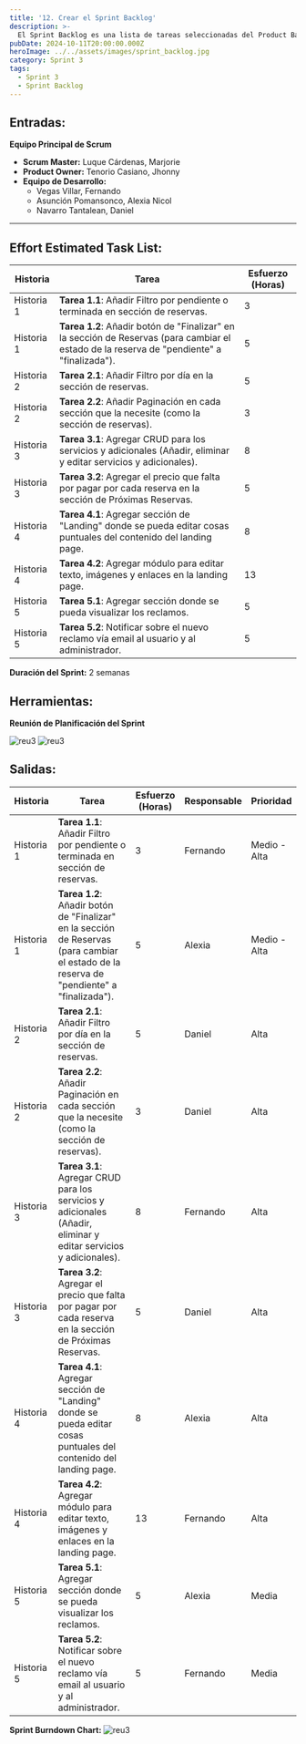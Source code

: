 ```yaml
---
title: '12. Crear el Sprint Backlog'
description: >-
  El Sprint Backlog es una lista de tareas seleccionadas del Product Backlog que el equipo se compromete a completar en el ciclo de trabajo actual. Este backlog organiza las tareas para lograr los objetivos del sprint, asegurando una ejecución clara y enfocada.
pubDate: 2024-10-11T20:00:00.000Z
heroImage: ../../assets/images/sprint_backlog.jpg
category: Sprint 3
tags:
  - Sprint 3
  - Sprint Backlog
---
```


## **Entradas:**

**Equipo Principal de Scrum**

- **Scrum Master:** Luque Cárdenas, Marjorie
- **Product Owner:** Tenorio Casiano, Jhonny
- **Equipo de Desarrollo:**
  - Vegas Villar, Fernando
  - Asunción Pomansonco, Alexia Nicol
  - Navarro Tantalean, Daniel

---

## **Effort Estimated Task List:**

| **Historia**  | **Tarea**                                                                                                                   | **Esfuerzo (Horas)** |
|---------------|-----------------------------------------------------------------------------------------------------------------------------|----------------------|
| Historia 1    | **Tarea 1.1**: Añadir Filtro por pendiente o terminada en sección de reservas.                                                | 3                    |
| Historia 1    | **Tarea 1.2**: Añadir botón de "Finalizar" en la sección de Reservas (para cambiar el estado de la reserva de "pendiente" a "finalizada"). | 5                    |
| Historia 2    | **Tarea 2.1**: Añadir Filtro por día en la sección de reservas.                                                              | 5                    |
| Historia 2    | **Tarea 2.2**: Añadir Paginación en cada sección que la necesite (como la sección de reservas).                              | 3                    |
| Historia 3    | **Tarea 3.1**: Agregar CRUD para los servicios y adicionales (Añadir, eliminar y editar servicios y adicionales).              | 8                    |
| Historia 3    | **Tarea 3.2**: Agregar el precio que falta por pagar por cada reserva en la sección de Próximas Reservas.                    | 5                    |
| Historia 4    | **Tarea 4.1**: Agregar sección de "Landing" donde se pueda editar cosas puntuales del contenido del landing page.            | 8                    |
| Historia 4    | **Tarea 4.2**: Agregar módulo para editar texto, imágenes y enlaces en la landing page.                                       | 13                   |
| Historia 5    | **Tarea 5.1**: Agregar sección donde se pueda visualizar los reclamos.                                                      | 5                    |
| Historia 5    | **Tarea 5.2**: Notificar sobre el nuevo reclamo vía email al usuario y al administrador.                                     | 5                    |

**Duración del Sprint:** 2 semanas


## **Herramientas:**

**Reunión de Planificación del Sprint**

![reu3](../../assets/images/reu12.1.jpeg)
![reu3](../../assets/images/reu12.2.jpeg)


## **Salidas:**

| **Historia**  | **Tarea**                                                                                                                   | **Esfuerzo (Horas)** | **Responsable** | **Prioridad** |
|---------------|-----------------------------------------------------------------------------------------------------------------------------|----------------------|-----------------|---------------|
| Historia 1    | **Tarea 1.1**: Añadir Filtro por pendiente o terminada en sección de reservas.                                                | 3                    | Fernando        | Medio - Alta  |
| Historia 1    | **Tarea 1.2**: Añadir botón de "Finalizar" en la sección de Reservas (para cambiar el estado de la reserva de "pendiente" a "finalizada"). | 5                    | Alexia          | Medio - Alta  |
| Historia 2    | **Tarea 2.1**: Añadir Filtro por día en la sección de reservas.                                                              | 5                    | Daniel          | Alta          |
| Historia 2    | **Tarea 2.2**: Añadir Paginación en cada sección que la necesite (como la sección de reservas).                              | 3                    | Daniel          | Alta          |
| Historia 3    | **Tarea 3.1**: Agregar CRUD para los servicios y adicionales (Añadir, eliminar y editar servicios y adicionales).              | 8                    | Fernando        | Alta          |
| Historia 3    | **Tarea 3.2**: Agregar el precio que falta por pagar por cada reserva en la sección de Próximas Reservas.                    | 5                    | Daniel          | Alta          |
| Historia 4    | **Tarea 4.1**: Agregar sección de "Landing" donde se pueda editar cosas puntuales del contenido del landing page.            | 8                    | Alexia          | Alta          |
| Historia 4    | **Tarea 4.2**: Agregar módulo para editar texto, imágenes y enlaces en la landing page.                                       | 13                   | Fernando        | Alta          |
| Historia 5    | **Tarea 5.1**: Agregar sección donde se pueda visualizar los reclamos.                                                      | 5                    | Alexia          | Media         |
| Historia 5    | **Tarea 5.2**: Notificar sobre el nuevo reclamo vía email al usuario y al administrador.                                     | 5                    | Fernando        | Media         |



**Sprint Burndown Chart:**
![reu3](../../assets/images/12.3.jpeg)